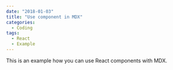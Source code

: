```yaml
---
date: "2018-01-03"
title: "Use component in MDX"
categories:
  - Coding
tags:
  - React
  - Example
---
```


This is an example how you can use React components with MDX.

<SpotifyPlayer
  uri="spotify:user:bbcamerica:playlist:3w18u69NplCpXVG4fQG726"
  size="large"
  theme="black"
  view="list"
/>
